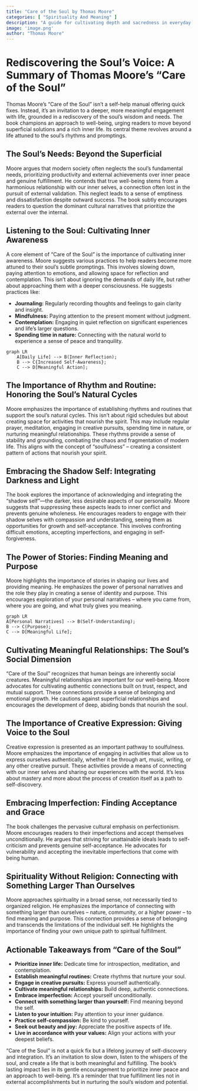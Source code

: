 ```yaml
---
title: "Care of the Soul by Thomas Moore"
categories: [ "Spirituality And Meaning" ]
description: "A guide for cultivating depth and sacredness in everyday life"
image: 'image.png'
author: "Thomas Moore"
---
```

# Rediscovering the Soul's Voice:  A Summary of Thomas Moore's "Care of the Soul"

Thomas Moore's "Care of the Soul" isn't a self-help manual offering quick fixes. Instead, it's an invitation to a deeper, more meaningful engagement with life, grounded in a rediscovery of the soul's wisdom and needs. The book champions an approach to well-being, urging readers to move beyond superficial solutions and a rich inner life. Its central theme revolves around a life attuned to the soul's rhythms and promptings.

## The Soul's Needs: Beyond the Superficial

Moore argues that modern society often neglects the soul's fundamental needs, prioritizing productivity and external achievements over inner peace and genuine fulfillment. He contends that true well-being stems from a harmonious relationship with our inner selves, a connection often lost in the pursuit of external validation. This neglect leads to a sense of emptiness and dissatisfaction despite outward success. The book subtly encourages readers to question the dominant cultural narratives that prioritize the external over the internal.

## Listening to the Soul:  Cultivating Inner Awareness

A core element of "Care of the Soul" is the importance of cultivating inner awareness.  Moore suggests various practices to help readers become more attuned to their soul's subtle promptings.  This involves slowing down, paying attention to emotions, and allowing space for reflection and contemplation.  This isn't about ignoring the demands of daily life, but rather about approaching them with a deeper consciousness.  He suggests practices like:

* **Journaling:**  Regularly recording thoughts and feelings to gain clarity and insight.
* **Mindfulness:**  Paying attention to the present moment without judgment.
* **Contemplation:**  Engaging in quiet reflection on significant experiences and life's larger questions.
* **Spending time in nature:**  Connecting with the natural world to experience a sense of peace and tranquility.

```mermaid
graph LR
    A[Daily Life] --> B(Inner Reflection);
    B --> C{Increased Self-Awareness};
    C --> D[Meaningful Action];
```

## The Importance of Rhythm and Routine:  Honoring the Soul's Natural Cycles

Moore emphasizes the importance of establishing rhythms and routines that support the soul's natural cycles.  This isn't about rigid schedules but about creating space for activities that nourish the spirit.  This may include regular prayer, meditation, engaging in creative pursuits, spending time in nature, or nurturing meaningful relationships.  These rhythms provide a sense of stability and grounding, combating the chaos and fragmentation of modern life.  This aligns with the concept of "soulfulness" – creating a consistent pattern of actions that nourish your spirit.

## Embracing the Shadow Self: Integrating Darkness and Light

The book explores the importance of acknowledging and integrating the "shadow self"—the darker, less desirable aspects of our personality.  Moore suggests that suppressing these aspects leads to inner conflict and prevents genuine wholeness.  He encourages readers to engage with their shadow selves with compassion and understanding, seeing them as opportunities for growth and self-acceptance.  This involves confronting difficult emotions, accepting imperfections, and engaging in self-forgiveness.


## The Power of Stories:  Finding Meaning and Purpose

Moore highlights the importance of stories in shaping our lives and providing meaning.  He emphasizes the power of personal narratives and the role they play in creating a sense of identity and purpose.  This encourages exploration of your personal narratives – where you came from, where you are going, and what truly gives you meaning.

```mermaid
graph LR
A[Personal Narratives] --> B(Self-Understanding);
B --> C(Purpose);
C --> D[Meaningful Life];
```

## Cultivating Meaningful Relationships:  The Soul's Social Dimension

"Care of the Soul" recognizes that human beings are inherently social creatures. Meaningful relationships are important for our well-being. Moore advocates for cultivating authentic connections built on trust, respect, and mutual support. These connections provide a sense of belonging and emotional growth. He cautions against superficial relationships and encourages the development of deep, abiding bonds that nourish the soul.

## The Importance of Creative Expression:  Giving Voice to the Soul

Creative expression is presented as an important pathway to soulfulness.  Moore emphasizes the importance of engaging in activities that allow us to express ourselves authentically, whether it be through art, music, writing, or any other creative pursuit.  These activities provide a means of connecting with our inner selves and sharing our experiences with the world.  It's less about mastery and more about the process of creation itself as a path to self-discovery.

## Embracing Imperfection:  Finding Acceptance and Grace

The book challenges the pervasive cultural emphasis on perfectionism. Moore encourages readers to their imperfections and accept themselves unconditionally. He argues that striving for unattainable ideals leads to self-criticism and prevents genuine self-acceptance. He advocates for vulnerability and accepting the inevitable imperfections that come with being human.

## Spirituality Without Religion:  Connecting with Something Larger Than Ourselves

Moore approaches spirituality in a broad sense, not necessarily tied to organized religion. He emphasizes the importance of connecting with something larger than ourselves – nature, community, or a higher power – to find meaning and purpose.  This connection provides a sense of belonging and transcends the limitations of the individual self.  He highlights the importance of finding your own unique path to spiritual fulfillment.


## Actionable Takeaways from "Care of the Soul"

* **Prioritize inner life:**  Dedicate time for introspection, meditation, and contemplation.
* **Establish meaningful routines:** Create rhythms that nurture your soul.
* **Engage in creative pursuits:** Express yourself authentically.
* **Cultivate meaningful relationships:** Build deep, authentic connections.
* **Embrace imperfection:** Accept yourself unconditionally.
* **Connect with something larger than yourself:** Find meaning beyond the self.
* **Listen to your intuition:** Pay attention to your inner guidance.
* **Practice self-compassion:** Be kind to yourself.
* **Seek out beauty and joy:** Appreciate the positive aspects of life.
* **Live in accordance with your values:**  Align your actions with your deepest beliefs.

"Care of the Soul" is not a quick fix but a lifelong journey of self-discovery and integration. It's an invitation to slow down, listen to the whispers of the soul, and create a life that is both meaningful and fulfilling. The book's lasting impact lies in its gentle encouragement to prioritize inner peace and an approach to well-being. It’s a reminder that true fulfillment lies not in external accomplishments but in nurturing the soul's wisdom and potential.

